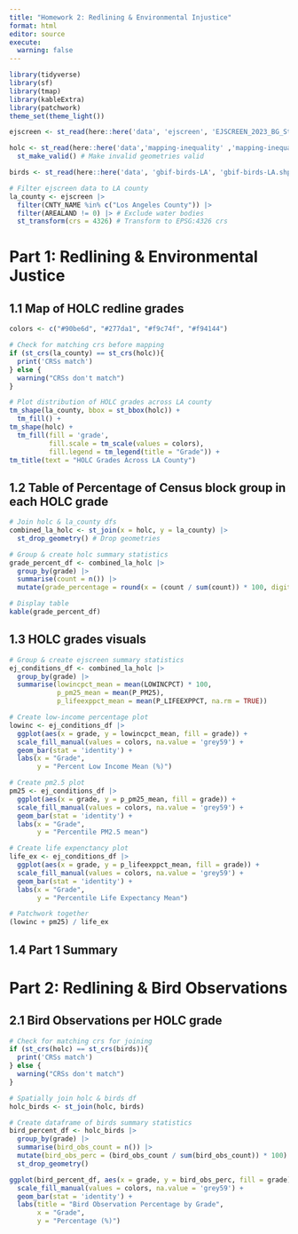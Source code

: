 ```yaml
---
title: "Homework 2: Redlining & Environmental Injustice"
format: html
editor: source
execute: 
  warning: false
---
```


```r
library(tidyverse)
library(sf)
library(tmap)
library(kableExtra)
library(patchwork)
theme_set(theme_light())
```

```r
ejscreen <- st_read(here::here('data', 'ejscreen', 'EJSCREEN_2023_BG_StatePct_with_AS_CNMI_GU_VI.gdb'))

holc <- st_read(here::here('data','mapping-inequality' ,'mapping-inequality-los-angeles.json')) |> 
  st_make_valid() # Make invalid geometries valid

birds <- st_read(here::here('data', 'gbif-birds-LA', 'gbif-birds-LA.shp'))
```

```r
# Filter ejscreen data to LA county
la_county <- ejscreen |> 
  filter(CNTY_NAME %in% c("Los Angeles County")) |> 
  filter(AREALAND != 0) |> # Exclude water bodies 
  st_transform(crs = 4326) # Transform to EPSG:4326 crs
```

# Part 1: Redlining & Environmental Justice

## 1.1 Map of HOLC redline grades
```r
colors <- c("#90be6d", "#277da1", "#f9c74f", "#f94144")
```

```r
# Check for matching crs before mapping
if (st_crs(la_county) == st_crs(holc)){
  print('CRSs match')
} else {
  warning("CRSs don't match")
}

# Plot distribution of HOLC grades across LA county
tm_shape(la_county, bbox = st_bbox(holc)) +
  tm_fill() +
tm_shape(holc) +
  tm_fill(fill = 'grade',
          fill.scale = tm_scale(values = colors),
          fill.legend = tm_legend(title = "Grade")) +
tm_title(text = "HOLC Grades Across LA County")

```

## 1.2 Table of Percentage of Census block group in each HOLC grade
```r
# Join holc & la_county dfs
combined_la_holc <- st_join(x = holc, y = la_county) |> 
  st_drop_geometry() # Drop geometries

# Group & create holc summary statistics
grade_percent_df <- combined_la_holc |> 
  group_by(grade) |> 
  summarise(count = n()) |> 
  mutate(grade_percentage = round(x = (count / sum(count)) * 100, digits = 2))

# Display table
kable(grade_percent_df)

```

## 1.3 HOLC grades visuals
```r
# Group & create ejscreen summary statistics
ej_conditions_df <- combined_la_holc |> 
  group_by(grade) |> 
  summarise(lowincpct_mean = mean(LOWINCPCT) * 100,
            p_pm25_mean = mean(P_PM25),
            p_lifeexppct_mean = mean(P_LIFEEXPPCT, na.rm = TRUE))
```

```r
# Create low-income percentage plot
lowinc <- ej_conditions_df |> 
  ggplot(aes(x = grade, y = lowincpct_mean, fill = grade)) +
  scale_fill_manual(values = colors, na.value = 'grey59') +
  geom_bar(stat = 'identity') +
  labs(x = "Grade",
       y = "Percent Low Income Mean (%)")

# Create pm2.5 plot
pm25 <- ej_conditions_df |> 
  ggplot(aes(x = grade, y = p_pm25_mean, fill = grade)) +
  scale_fill_manual(values = colors, na.value = 'grey59') +
  geom_bar(stat = 'identity') +
  labs(x = "Grade",
       y = "Percentile PM2.5 mean")

# Create life expenctancy plot
life_ex <- ej_conditions_df |> 
  ggplot(aes(x = grade, y = p_lifeexppct_mean, fill = grade)) +
  scale_fill_manual(values = colors, na.value = 'grey59') +
  geom_bar(stat = 'identity') +
  labs(x = "Grade",
       y = "Percentile Life Expectancy Mean")

# Patchwork together
(lowinc + pm25) / life_ex
```

## 1.4 Part 1 Summary

# Part 2: Redlining & Bird Observations

## 2.1 Bird Observations per HOLC grade
```r
# Check for matching crs for joining
if (st_crs(holc) == st_crs(birds)){
  print('CRSs match')
} else {
  warning("CRSs don't match")
}

# Spatially join holc & birds df
holc_birds <- st_join(holc, birds)
```

```r
# Create dataframe of birds summary statistics
bird_percent_df <- holc_birds |> 
  group_by(grade) |> 
  summarise(bird_obs_count = n()) |>
  mutate(bird_obs_perc = (bird_obs_count / sum(bird_obs_count)) * 100) |> 
  st_drop_geometry()

ggplot(bird_percent_df, aes(x = grade, y = bird_obs_perc, fill = grade)) +
  scale_fill_manual(values = colors, na.value = 'grey59') +
  geom_bar(stat = 'identity') +
  labs(title = "Bird Observation Percentage by Grade",
       x = "Grade",
       y = "Percentage (%)") 
```

